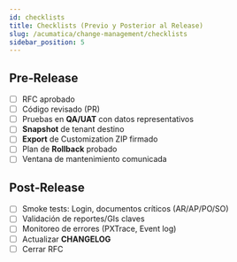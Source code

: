 ```yaml
---
id: checklists
title: Checklists (Previo y Posterior al Release)
slug: /acumatica/change-management/checklists
sidebar_position: 5
---
```


## Pre‑Release
- [ ] RFC aprobado
- [ ] Código revisado (PR)
- [ ] Pruebas en **QA/UAT** con datos representativos
- [ ] **Snapshot** de tenant destino
- [ ] **Export** de Customization ZIP firmado
- [ ] Plan de **Rollback** probado
- [ ] Ventana de mantenimiento comunicada

## Post‑Release
- [ ] Smoke tests: Login, documentos críticos (AR/AP/PO/SO)
- [ ] Validación de reportes/GIs claves
- [ ] Monitoreo de errores (PXTrace, Event log)
- [ ] Actualizar **CHANGELOG**
- [ ] Cerrar RFC
